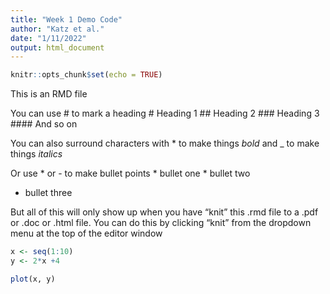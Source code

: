 ```yaml
---
title: "Week 1 Demo Code"
author: "Katz et al."
date: "1/11/2022"
output: html_document
---
```



```r
knitr::opts_chunk$set(echo = TRUE)
```

This is an RMD file

You can use # to mark a heading
# Heading 1
## Heading 2
### Heading 3
#### And so on

You can also surround characters with * to make things *bold* and _ to make things _italics_

Or use * or - to make bullet points
* bullet one
* bullet two

- bullet three

But all of this will only show up when you have "knit" this .rmd file to a .pdf or .doc or .html file. You can do this by clicking "knit" from the dropdown menu at the top of the editor window
```r
x <- seq(1:10)
y <- 2*x +4

plot(x, y)

```
